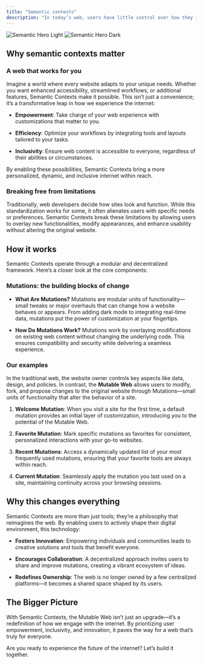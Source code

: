 ```yaml
---
title: "Semantic contexts"
description: "In today’s web, users have little control over how they interact with content. Websites dictate their design, functionality, and even the policies that govern user interactions. But what if the web could be molded to your preferences? That’s the power of Semantic Contexts within the Mutable Web—a revolutionary approach that shifts control from centralized entities to individual users and communities."
---
```


<img alt="Semantic Hero Light" class="block dark:hidden" src="/images/semantic-contexts-light.png" />

<img alt="Semantic Hero Dark" class="hidden dark:block" src="/images/semantic-contexts-dark.png" />

## Why semantic contexts matter

### A web that works for you

Imagine a world where every website adapts to your unique needs. Whether you want enhanced accessibility, streamlined workflows, or additional features, Semantic Contexts make it possible. This isn’t just a convenience; it’s a transformative leap in how we experience the internet:

* **Empowerment**: Take charge of your web experience with customizations that matter to you.

* **Efficiency**: Optimize your workflows by integrating tools and layouts tailored to your tasks.

* **Inclusivity**: Ensure web content is accessible to everyone, regardless of their abilities or circumstances.

By enabling these possibilities, Semantic Contexts bring a more personalized, dynamic, and inclusive internet within reach.

### Breaking free from limitations

Traditionally, web developers decide how sites look and function. While this standardization works for some, it often alienates users with specific needs or preferences. Semantic Contexts break these limitations by allowing users to overlay new functionalities, modify appearances, and enhance usability without altering the original website.

## How it works

Semantic Contexts operate through a modular and decentralized framework. Here’s a closer look at the core components:

### Mutations: the building blocks of change

* **What Are Mutations?** Mutations are modular units of functionality—small tweaks or major overhauls that can change how a website behaves or appears. From adding dark mode to integrating real-time data, mutations put the power of customization at your fingertips.

* **How Do Mutations Work?** Mutations work by overlaying modifications on existing web content without changing the underlying code. This ensures compatibility and security while delivering a seamless experience.

### Our examples

In the traditional web, the website owner controls key aspects like data, design, and policies. In contrast, the **Mutable Web** allows users to modify, fork, and propose changes to the original website through Mutations—small units of functionality that alter the behavior of a site.

1. **Welcome Mutation**: When you visit a site for the first time, a default mutation provides an initial layer of customization, introducing you to the potential of the Mutable Web.

2. **Favorite Mutation**: Mark specific mutations as favorites for consistent, personalized interactions with your go-to websites.

3. **Recent Mutations**: Access a dynamically updated list of your most frequently used mutations, ensuring that your favorite tools are always within reach.

4. **Current Mutation**: Seamlessly apply the mutation you last used on a site, maintaining continuity across your browsing sessions.

## Why this changes everything

Semantic Contexts are more than just tools; they’re a philosophy that reimagines the web. By enabling users to actively shape their digital environment, this technology:

* **Fosters Innovation**: Empowering individuals and communities leads to creative solutions and tools that benefit everyone.

* **Encourages Collaboration**: A decentralized approach invites users to share and improve mutations, creating a vibrant ecosystem of ideas.

* **Redefines Ownership**: The web is no longer owned by a few centralized platforms—it becomes a shared space shaped by its users.

## The Bigger Picture

With Semantic Contexts, the Mutable Web isn’t just an upgrade—it’s a redefinition of how we engage with the internet. By prioritizing user empowerment, inclusivity, and innovation, it paves the way for a web that’s truly for everyone.

Are you ready to experience the future of the internet? Let’s build it together.